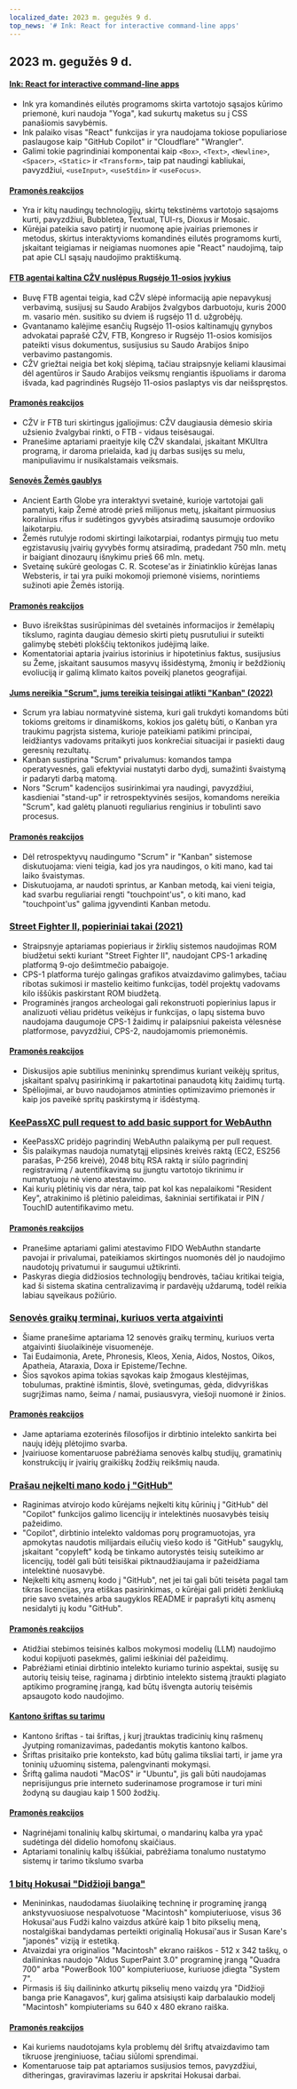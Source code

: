 ```yaml
---
localized_date: 2023 m. gegužės 9 d.
top_news: '# Ink: React for interactive command-line apps'
---
```


## 2023 m. gegužės 9 d.

#### [Ink: React for interactive command-line apps](https://github.com/vadimdemedes/ink)

- Ink yra komandinės eilutės programoms skirta vartotojo sąsajos kūrimo priemonė, kuri naudoja "Yoga", kad sukurtų maketus su į CSS panašiomis savybėmis.
- Ink palaiko visas "React" funkcijas ir yra naudojama tokiose populiariose paslaugose kaip "GitHub Copilot" ir "Cloudflare" "Wrangler".
- Galimi tokie pagrindiniai komponentai kaip `<Box>`, `<Text>`, `<Newline>`, `<Spacer>`, `<Static>` ir `<Transform>`, taip pat naudingi kabliukai, pavyzdžiui, `<useInput>`, `<useStdin>` ir `<useFocus>`.

#### [Pramonės reakcijos](http://news.ycombinator.com/item?id=35863837)

- Yra ir kitų naudingų technologijų, skirtų tekstinėms vartotojo sąsajoms kurti, pavyzdžiui, Bubbletea, Textual, TUI-rs, Dioxus ir Mosaic.
- Kūrėjai pateikia savo patirtį ir nuomonę apie įvairias priemones ir metodus, skirtus interaktyvioms komandinės eilutės programoms kurti, įskaitant teigiamas ir neigiamas nuomones apie "React" naudojimą, taip pat apie CLI sąsajų naudojimo praktiškumą.

#### [FTB agentai kaltina CŽV nuslėpus Rugsėjo 11-osios įvykius](https://www.spytalk.co/p/exclusive-fbi-agents-accuse-cia-of)

- Buvę FTB agentai teigia, kad CŽV slėpė informaciją apie nepavykusį verbavimą, susijusį su Saudo Arabijos žvalgybos darbuotoju, kuris 2000 m. vasario mėn. susitiko su dviem iš rugsėjo 11 d. užgrobėjų.
- Gvantanamo kalėjime esančių Rugsėjo 11-osios kaltinamųjų gynybos advokatai paprašė CŽV, FTB, Kongreso ir Rugsėjo 11-osios komisijos pateikti visus dokumentus, susijusius su Saudo Arabijos šnipo verbavimo pastangomis.
- CŽV griežtai neigia bet kokį slėpimą, tačiau straipsnyje keliami klausimai dėl agentūros ir Saudo Arabijos veiksmų rengiantis išpuoliams ir daroma išvada, kad pagrindinės Rugsėjo 11-osios paslaptys vis dar neišspręstos.

#### [Pramonės reakcijos](http://news.ycombinator.com/item?id=35862656)

- CŽV ir FTB turi skirtingus įgaliojimus: CŽV daugiausia dėmesio skiria užsienio žvalgybai rinkti, o FTB - vidaus teisėsaugai.
- Pranešime aptariami praeityje kilę CŽV skandalai, įskaitant MKUltra programą, ir daroma prielaida, kad jų darbas susijęs su melu, manipuliavimu ir nusikalstamais veiksmais.

#### [Senovės Žemės gaublys](https://dinosaurpictures.org/ancient-earth/#470)

- Ancient Earth Globe yra interaktyvi svetainė, kurioje vartotojai gali pamatyti, kaip Žemė atrodė prieš milijonus metų, įskaitant pirmuosius koralinius rifus ir sudėtingos gyvybės atsiradimą sausumoje ordoviko laikotarpiu.
- Žemės rutulyje rodomi skirtingi laikotarpiai, rodantys pirmųjų tuo metu egzistavusių įvairių gyvybės formų atsiradimą, pradedant 750 mln. metų ir baigiant dinozaurų išnykimu prieš 66 mln. metų.
- Svetainę sukūrė geologas C. R. Scotese'as ir žiniatinklio kūrėjas Ianas Websteris, ir tai yra puiki mokomoji priemonė visiems, norintiems sužinoti apie Žemės istoriją.

#### [Pramonės reakcijos](http://news.ycombinator.com/item?id=35856820)

- Buvo išreikštas susirūpinimas dėl svetainės informacijos ir žemėlapių tikslumo, raginta daugiau dėmesio skirti pietų pusrutuliui ir suteikti galimybę stebėti plokščių tektonikos judėjimą laike.
- Komentatoriai aptaria įvairius istorinius ir hipotetinius faktus, susijusius su Žeme, įskaitant sausumos masyvų išsidėstymą, žmonių ir beždžionių evoliuciją ir galimą klimato kaitos poveikį planetos geografijai.

#### [Jums nereikia "Scrum", jums tereikia teisingai atlikti "Kanban" (2022)](https://lucasfcosta.com/2022/10/02/scrum-versus-kanban.html)

- Scrum yra labiau normatyvinė sistema, kuri gali trukdyti komandoms būti tokioms greitoms ir dinamiškoms, kokios jos galėtų būti, o Kanban yra traukimu pagrįsta sistema, kurioje pateikiami patikimi principai, leidžiantys vadovams pritaikyti juos konkrečiai situacijai ir pasiekti daug geresnių rezultatų.
- Kanban sustiprina "Scrum" privalumus: komandos tampa operatyvesnės, gali efektyviai nustatyti darbo dydį, sumažinti švaistymą ir padaryti darbą matomą.
- Nors "Scrum" kadencijos susirinkimai yra naudingi, pavyzdžiui, kasdieniai "stand-up" ir retrospektyvinės sesijos, komandoms nereikia "Scrum", kad galėtų planuoti reguliarius renginius ir tobulinti savo procesus.

#### [Pramonės reakcijos](http://news.ycombinator.com/item?id=35857463)

- Dėl retrospektyvų naudingumo "Scrum" ir "Kanban" sistemose diskutuojama: vieni teigia, kad jos yra naudingos, o kiti mano, kad tai laiko švaistymas.
- Diskutuojama, ar naudoti sprintus, ar Kanban metodą, kai vieni teigia, kad svarbu reguliariai rengti "touchpoint'us", o kiti mano, kad "touchpoint'us" galima įgyvendinti Kanban metodu.

### [Street Fighter II, popieriniai takai (2021)](https://fabiensanglard.net/sf2_sheets/index.html)

- Straipsnyje aptariamas popieriaus ir žirklių sistemos naudojimas ROM biudžetui sekti kuriant "Street Fighter II", naudojant CPS-1 arkadinę platformą 9-ojo dešimtmečio pabaigoje.
- CPS-1 platforma turėjo galingas grafikos atvaizdavimo galimybes, tačiau ribotas sukimosi ir mastelio keitimo funkcijas, todėl projektų vadovams kilo iššūkis paskirstant ROM biudžetą.
- Programinės įrangos archeologai gali rekonstruoti popierinius lapus ir analizuoti vėliau pridėtus veikėjus ir funkcijas, o lapų sistema buvo naudojama daugumoje CPS-1 žaidimų ir palaipsniui pakeista vėlesnėse platformose, pavyzdžiui, CPS-2, naudojamomis priemonėmis.

#### [Pramonės reakcijos](http://news.ycombinator.com/item?id=35859338)

- Diskusijos apie subtilius menininkų sprendimus kuriant veikėjų spritus, įskaitant spalvų pasirinkimą ir pakartotinai panaudotą kitų žaidimų turtą.
- Spėliojimai, ar buvo naudojamos atminties optimizavimo priemonės ir kaip jos paveikė spritų paskirstymą ir išdėstymą.

### [KeePassXC pull request to add basic support for WebAuthn](https://github.com/keepassxreboot/keepassxc/pull/8825)

- KeePassXC pridėjo pagrindinį WebAuthn palaikymą per pull request.
- Šis palaikymas naudoja numatytąjį elipsinės kreivės raktą (EC2, ES256 parašas, P-256 kreivė), 2048 bitų RSA raktą ir siūlo pagrindinį registravimą / autentifikavimą su įjungtu vartotojo tikrinimu ir numatytuoju nė vieno atestavimo.
- Kai kurių plėtinių vis dar nėra, taip pat kol kas nepalaikomi "Resident Key", atrakinimo iš plėtinio paleidimas, šakniniai sertifikatai ir PIN / TouchID autentifikavimo metu.

#### [Pramonės reakcijos](http://news.ycombinator.com/item?id=35859877)

- Pranešime aptariami galimi atestavimo FIDO WebAuthn standarte pavojai ir privalumai, pateikiamos skirtingos nuomonės dėl jo naudojimo naudotojų privatumui ir saugumui užtikrinti.
- Paskyras diegia didžiosios technologijų bendrovės, tačiau kritikai teigia, kad ši sistema skatina centralizavimą ir pardavėjų uždarumą, todėl reikia labiau sąveikaus požiūrio.

### [Senovės graikų terminai, kuriuos verta atgaivinti](https://classicalwisdom.substack.com/p/12-ancient-greek-terms-that-should)

- Šiame pranešime aptariama 12 senovės graikų terminų, kuriuos verta atgaivinti šiuolaikinėje visuomenėje.
- Tai Eudaimonia, Arete, Phronesis, Kleos, Xenia, Aidos, Nostos, Oikos, Apatheia, Ataraxia, Doxa ir Episteme/Techne.
- Šios sąvokos apima tokias sąvokas kaip žmogaus klestėjimas, tobulumas, praktinė išmintis, šlovė, svetingumas, gėda, didvyriškas sugrįžimas namo, šeima / namai, pusiausvyra, viešoji nuomonė ir žinios.

#### [Pramonės reakcijos](http://news.ycombinator.com/item?id=35867935)

- Jame aptariama ezoterinės filosofijos ir dirbtinio intelekto sankirta bei naujų idėjų plėtojimo svarba.
- Įvairiuose komentaruose pabrėžiama senovės kalbų studijų, gramatinių konstrukcijų ir įvairių graikiškų žodžių reikšmių nauda.

### [Prašau neįkelti mano kodo į "GitHub"](https://nogithub.codeberg.page/)

- Raginimas atvirojo kodo kūrėjams neįkelti kitų kūrinių į "GitHub" dėl "Copilot" funkcijos galimo licencijų ir intelektinės nuosavybės teisių pažeidimo.
- "Copilot", dirbtinio intelekto valdomas porų programuotojas, yra apmokytas naudotis milijardais eilučių viešo kodo iš "GitHub" saugyklų, įskaitant "copyleft" kodą be tinkamo autorystės teisių suteikimo ar licencijų, todėl gali būti teisiškai piktnaudžiaujama ir pažeidžiama intelektinė nuosavybė.
- Neįkelti kitų asmenų kodo į "GitHub", net jei tai gali būti teisėta pagal tam tikras licencijas, yra etiškas pasirinkimas, o kūrėjai gali pridėti ženkliuką prie savo svetainės arba saugyklos README ir paprašyti kitų asmenų nesidalyti jų kodu "GitHub".

#### [Pramonės reakcijos](http://news.ycombinator.com/item?id=35859142)

- Atidžiai stebimos teisinės kalbos mokymosi modelių (LLM) naudojimo kodui kopijuoti pasekmės, galimi ieškiniai dėl pažeidimų.
- Pabrėžiami etiniai dirbtinio intelekto kuriamo turinio aspektai, susiję su autorių teisių teise, raginama į dirbtinio intelekto sistemą įtraukti plagiato aptikimo programinę įrangą, kad būtų išvengta autorių teisėmis apsaugoto kodo naudojimo.

#### [Kantono šriftas su tarimu](https://visual-fonts.com/)

- Kantono šriftas - tai šriftas, į kurį įtrauktas tradicinių kinų rašmenų Jyutping romanizavimas, padedantis mokytis kantono kalbos.
- Šriftas prisitaiko prie konteksto, kad būtų galima tiksliai tarti, ir jame yra toninių užuominų sistema, palengvinanti mokymąsi.
- Šriftą galima naudoti "MacOS" ir "Ubuntu", jis gali būti naudojamas neprisijungus prie interneto suderinamose programose ir turi mini žodyną su daugiau kaip 1 500 žodžių.

#### [Pramonės reakcijos](http://news.ycombinator.com/item?id=35867275)

- Nagrinėjami tonalinių kalbų skirtumai, o mandarinų kalba yra ypač sudėtinga dėl didelio homofonų skaičiaus.
- Aptariami tonalinių kalbų iššūkiai, pabrėžiama tonalumo nustatymo sistemų ir tarimo tikslumo svarba

### [1 bitų Hokusai "Didžioji banga"](https://www.hypertalking.com/2023/05/08/1-bit-pixel-art-of-hokusais-the-great-wave-off-kanagawa/)

- Menininkas, naudodamas šiuolaikinę techninę ir programinę įrangą ankstyvuosiuose nespalvotuose "Macintosh" kompiuteriuose, visus 36 Hokusai'aus Fudži kalno vaizdus atkūrė kaip 1 bito pikselių meną, nostalgiškai bandydamas perteikti originalią Hokusai'aus ir Susan Kare's "japonės" viziją ir estetiką.
- Atvaizdai yra originalios "Macintosh" ekrano raiškos - 512 x 342 taškų, o dailininkas naudojo "Aldus SuperPaint 3.0" programinę įrangą "Quadra 700" arba "PowerBook 100" kompiuteriuose, kuriuose įdiegta "System 7".
- Pirmasis iš šių dailininko atkurtų pikselių meno vaizdų yra "Didžioji banga prie Kanagavos", kurį galima atsisiųsti kaip darbalaukio modelį "Macintosh" kompiuteriams su 640 x 480 ekrano raiška.

#### [Pramonės reakcijos](http://news.ycombinator.com/item?id=35866283)

- Kai kuriems naudotojams kyla problemų dėl šriftų atvaizdavimo tam tikruose įrenginiuose, tačiau siūlomi sprendimai.
- Komentaruose taip pat aptariamos susijusios temos, pavyzdžiui, ditheringas, graviravimas lazeriu ir apskritai Hokusai darbai.
